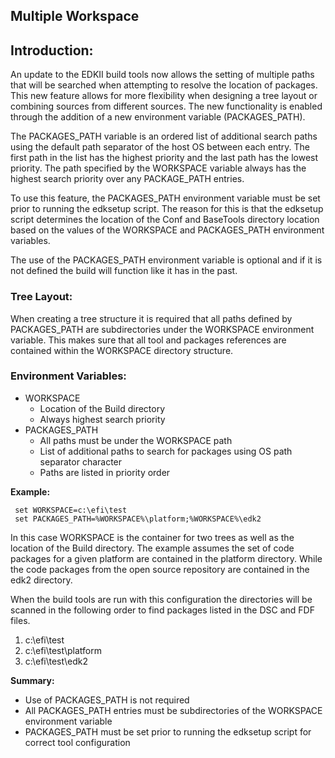 =='''Multiple Workspace'''==

=='''Introduction:'''==
An update to the EDKII build tools now allows the setting of multiple paths that will be searched when attempting to resolve the location of packages.  This new feature allows for more flexibility when designing a tree layout or combining sources from different sources.  The new functionality is enabled through the addition of a new environment variable (PACKAGES_PATH). 

The PACKAGES_PATH variable is an ordered list of additional search paths using the default path separator of the host OS between each entry.  The first path in the list has the highest priority and the last path has the lowest priority.  The path specified by the WORKSPACE variable always has the highest search priority over any PACKAGE_PATH entries.

To use this feature, the PACKAGES_PATH environment variable must be set prior to running the edksetup script.  The reason for this is that the edksetup script determines the location of the Conf and BaseTools directory location based on the values of the WORKSPACE and PACKAGES_PATH environment variables.

The use of the PACKAGES_PATH environment variable is optional and if it is not defined the build will function like it has in the past.

==='''Tree Layout:'''===
When creating a tree structure it is required that all paths defined by PACKAGES_PATH are subdirectories under the WORKSPACE environment variable.  This makes sure that all tool and packages references are contained within the WORKSPACE directory structure.

==='''Environment Variables:'''===
*         WORKSPACE
**    Location of the Build directory
**    Always highest search priority
*        PACKAGES_PATH
**    All paths must be under the WORKSPACE path
**   List of additional paths to search for packages using OS path separator character
**   Paths are listed in priority order

'''Example:'''
  set WORKSPACE=c:\efi\test
  set PACKAGES_PATH=%WORKSPACE%\platform;%WORKSPACE%\edk2

In this case WORKSPACE is the container for two trees as well as the location of the Build directory.  The example assumes the set of code packages for a given platform are contained in the platform directory.  While the code packages from the open source repository are contained in the edk2 directory.

When the build tools are run with this configuration the directories will be scanned in the following order to find packages listed in the DSC and FDF files.
#       c:\efi\test
#       c:\efi\test\platform
#       c:\efi\test\edk2

'''Summary:'''
*         Use of PACKAGES_PATH is not required
*         All PACKAGES_PATH entries must be subdirectories of the WORKSPACE environment variable
*         PACKAGES_PATH must be set prior to running the edksetup script for correct tool configuration
